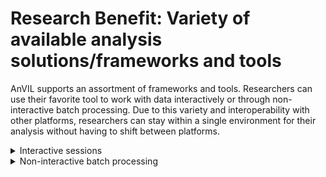 # Research Benefit: Variety of available analysis solutions/frameworks and tools

AnVIL supports an assortment of frameworks and tools. Researchers can use their favorite tool to work with data interactively or through non-interactive batch processing. Due to this variety and interoperability with other platforms, researchers can stay within a single environment for their analysis without having to shift between platforms.

::: {.click_to_expand_block}

<details><summary>Interactive sessions</summary>

Interactive sessions are available with Jupyter, RStudio/Bioconductor, and Galaxy.

Use of Galaxy on AnVIL enables even more customizability with the ability to [install specific tools/versions with Toolshed](https://support.terra.bio/hc/en-us/articles/4402392877979-Galaxy-on-Terra-FAQs#heading-12).

</details>

:::

::: {.click_to_expand_block}

<details><summary>Non-interactive batch processing</summary>

Workflows can be [user-supplied/written](https://jhudatascience.org/AnVIL_Book_WDL/write-wdl.html#export-to-anvil-powered-by-terra-and-run) or [imported with Dockstore](https://jhudatascience.org/AnVIL_Book_WDL/import-and-configure-workflows.html) and used to steer non-interactive pipelines and batch processing of data.

</details>

:::
